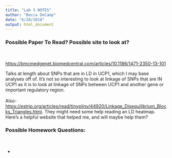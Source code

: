 ```yaml
---
title: "Lab 3 NOTES"
author: "Becca DeCamp"
date: "6/20/2018"
output: html_document
---
```

### Possible Paper To Read? Possible site to look at? 
<br>

<https://bmcmedgenet.biomedcentral.com/articles/10.1186/1471-2350-13-101>

Talks at length about SNPs that are in LD in UCP1, which I may base analyses off of. It's not so interesting to look at linkage of SNPs that are IN UCP1 as it is to look at linkage of SNPs between UCP1 and another gene or important regulatory region. 
<br>
<br>
Also- <https://estrip.org/articles/read/tinypliny/44920/Linkage_Disequilibrium_Blocks_Triangles.html>. They might need some help reading an LD heatmap. Here's a helpful website that helped me, and will maybe help them?

### Possible Homework Questions:  
<br> 

* 

